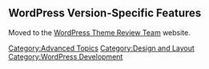 {{Languages|
{{en|Theme Review/Version Specific Changes}}
{{ja|Theme Review/Version Specific Changes}}
}}

== WordPress Version-Specific Features ==

Moved to the [http://make.wordpress.org/themes/guidelines/wordpress-version-specific-features/ WordPress Theme Review Team] website.

[[Category:Advanced Topics]]
[[Category:Design and Layout]]
[[Category:WordPress Development]]